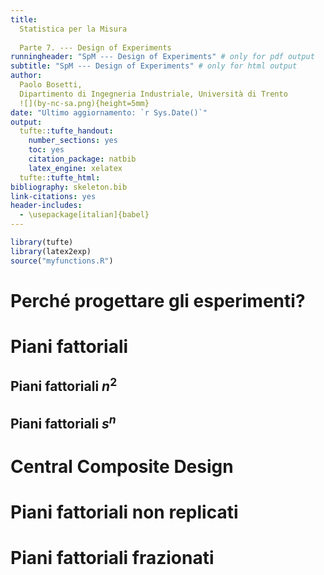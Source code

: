 ```yaml
---
title:
  Statistica per la Misura
  
  Parte 7. --- Design of Experiments
runningheader: "SpM --- Design of Experiments" # only for pdf output
subtitle: "SpM --- Design of Experiments" # only for html output
author:
  Paolo Bosetti,
  Dipartimento di Ingegneria Industriale, Università di Trento 
  ![](by-nc-sa.png){height=5mm}
date: "Ultimo aggiornamento: `r Sys.Date()`"
output:
  tufte::tufte_handout:
    number_sections: yes
    toc: yes
    citation_package: natbib
    latex_engine: xelatex
  tufte::tufte_html:
bibliography: skeleton.bib
link-citations: yes
header-includes:
  - \usepackage[italian]{babel}
---
```


```r
library(tufte)
library(latex2exp)
source("myfunctions.R")
```


# Perché progettare gli esperimenti?

# Piani fattoriali

## Piani fattoriali $n^2$

## Piani fattoriali $s^n$

# Central Composite Design

# Piani fattoriali non replicati

# Piani fattoriali frazionati

